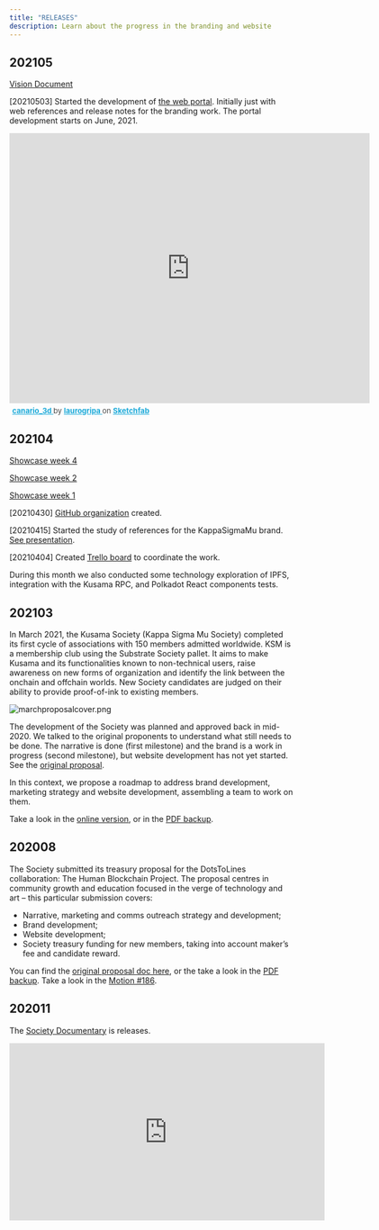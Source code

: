 ```yaml
---
title: "RELEASES"
description: Learn about the progress in the branding and website
---
```


## 202105

[Vision Document](https://drive.google.com/drive/u/2/folders/1ReG63yRvPgIRRyryDTbrACHELcZoMkA3)

[20210503] Started the development of [the web portal](https://github.com/KappaSigmaMu/website). Initially just with web references and release notes for the branding work. The portal development starts on June, 2021.

<div class="sketchfab-embed-wrapper"> <iframe title="canario_3d" frameborder="0" allowfullscreen mozallowfullscreen="true" webkitallowfullscreen="true" allow="fullscreen; autoplay; vr" xr-spatial-tracking execution-while-out-of-viewport execution-while-not-rendered web-share width="640" height="480" src="https://sketchfab.com/models/93590a6310184eaa888666a1e43b01a5/embed?ui_theme=dark"> </iframe> <p style="font-size: 13px; font-weight: normal; margin: 5px; color: #4A4A4A;"> <a href="https://sketchfab.com/3d-models/canario-3d-93590a6310184eaa888666a1e43b01a5?utm_medium=embed&utm_campaign=share-popup&utm_content=93590a6310184eaa888666a1e43b01a5" target="_blank" style="font-weight: bold; color: #1CAAD9;"> canario_3d </a> by <a href="https://sketchfab.com/laurogripa?utm_medium=embed&utm_campaign=share-popup&utm_content=93590a6310184eaa888666a1e43b01a5" target="_blank" style="font-weight: bold; color: #1CAAD9;"> laurogripa </a> on <a href="https://sketchfab.com?utm_medium=embed&utm_campaign=share-popup&utm_content=93590a6310184eaa888666a1e43b01a5" target="_blank" style="font-weight: bold; color: #1CAAD9;">Sketchfab</a></p></div>


## 202104

[Showcase week 4](https://drive.google.com/drive/u/2/folders/1ReG63yRvPgIRRyryDTbrACHELcZoMkA3)

[Showcase week 2](https://drive.google.com/drive/u/2/folders/1ReG63yRvPgIRRyryDTbrACHELcZoMkA3)

[Showcase week 1](https://drive.google.com/drive/u/2/folders/1ReG63yRvPgIRRyryDTbrACHELcZoMkA3)


[20210430] [GitHub organization](https://gi[thub.com/KappaSigmaMu) created.

[20210415] Started the study of references for the KappaSigmaMu brand. [See presentation](https://docs.google.com/presentation/d/1bv9kYMQ-BcBpXQUDM78fsWtPxSqmWFIC/edit).

[20210404] Created [Trello board](https://trello.com/b/aqOYaoD0/brand-and-website) to coordinate the work.

During this month we also conducted some technology exploration of IPFS, integration with the Kusama RPC, and Polkadot React components tests.

## 202103

In March 2021, the Kusama Society (Kappa Sigma Mu Society) completed its first cycle of associations with 150 members admitted worldwide. KSM is a membership club using the Substrate Society pallet. It aims to make Kusama and its functionalities known to non-technical users, raise awareness on new forms of organization and identify the link between the onchain and offchain worlds. New Society candidates are judged on their ability to provide proof-of-ink to existing members.

![marchproposalcover.png](./assets/marchproposalcover.png)

The development of the Society was planned and approved back in mid-2020. We talked to the original proponents to understand what still needs to be done. The narrative is done (first milestone) and the brand is a work in progress (second milestone), but website development has not yet started. See the [original proposal](./assets/DotsToLines-KSMSocietyCollaborationTheKusamaHumanBlockchainProject.pdf).

In this context, we propose a roadmap to address brand development, marketing strategy and website development, assembling a team to work on them.

Take a look in the [online version](https://docs.google.com/document/d/1LvOR3-8U8m5b0b-yN41MDxZUBVAR09lroavtZ2VwRYo/edit), or in the [PDF backup](./assets/KusamaSpendingProposal-KappaSigmaMu-V1.pdf).


## 202008

The Society submitted its treasury proposal for the DotsToLines collaboration: The Human Blockchain Project. The proposal centres in community growth and education focused in the verge of technology and art – this particular submission covers:

* Narrative, marketing and comms outreach strategy and development;
* Brand development;
* Website development;
* Society treasury funding for new members, taking into account maker’s fee and candidate reward.

You can find the [original proposal doc here](https://drive.google.com/file/d/1q6kFyznrDnyctZViK29J2OvBrr4D1LNo/view?usp=sharingThe), or the take a look in the [PDF backup](./assets/DotsToLines-KSMSocietyCollaborationTheKusamaHumanBlockchainProject.pdf). Take a look in the [Motion #186](https://kusama.polkassembly.io/motion/186).

## 202011

The [Society Documentary](https://www.youtube.com/channel/UCEk1aTXtPgs31A-vQJ5kvjg) is releases.

<iframe width="560" height="315" src="https://www.youtube.com/embed/-JfQ2vCipWU" title="YouTube video player" frameborder="0" allow="accelerometer; autoplay; clipboard-write; encrypted-media; gyroscope; picture-in-picture" allowfullscreen></iframe>
